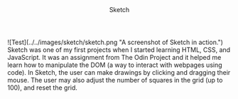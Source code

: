
<Container>
  <Header 
    site="https://giorgio-tran.github.io/odin-sketch/"
    github="https://github.com/giorgio-tran/odin-sketch/"
  >
    Sketch
  </Header>
  ![Test](../../images/sketch/sketch.png "A screenshot of Sketch in action.")
  <Paragraph>Sketch was one of my first projects when I started learning HTML, CSS, and JavaScript. It was an assignment from The Odin Project and it helped me learn how to manipulate the DOM (a way to interact with webpages using code). In Sketch, the user can make drawings by clicking and dragging their mouse. The user may also adjust the number of squares in the grid (up to 100), and reset the grid.</Paragraph>
</Container>

